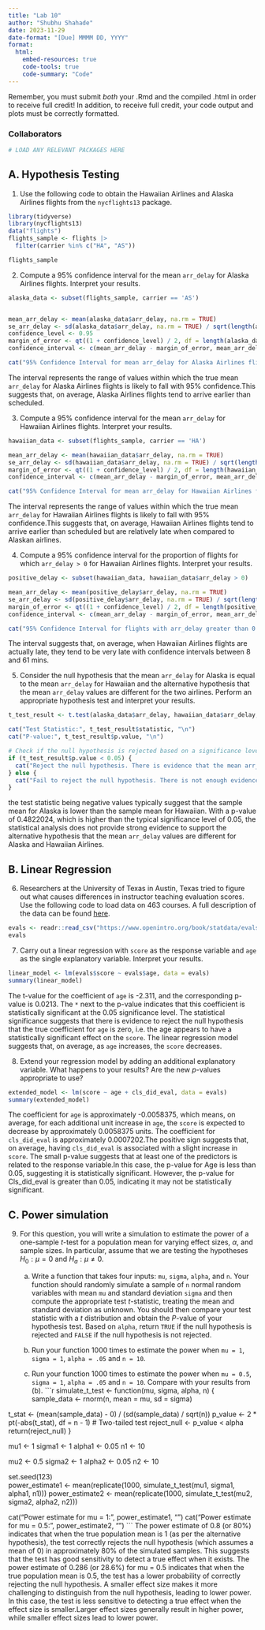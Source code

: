 ```yaml
---
title: "Lab 10"
author: "Shubhu Shahade"
date: 2023-11-29
date-format: "[Due] MMMM DD, YYYY"
format: 
  html:
    embed-resources: true
    code-tools: true
    code-summary: "Code"
---
```


Remember, you must submit *both* your .Rmd and the compiled .html in order to receive full credit! In addition, to receive full credit, your code output and plots must be correctly formatted.

### Collaborators
```r
# LOAD ANY RELEVANT PACKAGES HERE
```

## A. Hypothesis Testing

1. Use the following code to obtain the Hawaiian Airlines and Alaska Airlines flights from the `nycflights13` package.
```r
library(tidyverse)
library(nycflights13)
data("flights")
flights_sample <- flights |> 
  filter(carrier %in% c("HA", "AS"))

flights_sample
```

2. Compute a 95% confidence interval for the mean `arr_delay` for Alaska Airlines flights. Interpret your results.
```r
alaska_data <- subset(flights_sample, carrier == 'AS')


mean_arr_delay <- mean(alaska_data$arr_delay, na.rm = TRUE)
se_arr_delay <- sd(alaska_data$arr_delay, na.rm = TRUE) / sqrt(length(alaska_data$arr_delay))
confidence_level <- 0.95
margin_of_error <- qt((1 + confidence_level) / 2, df = length(alaska_data$arr_delay) - 1) * se_arr_delay
confidence_interval <- c(mean_arr_delay - margin_of_error, mean_arr_delay + margin_of_error)

cat("95% Confidence Interval for mean arr_delay for Alaska Airlines flights:", confidence_interval, "\n")
```
The interval represents the range of values within which the true mean `arr_delay` for Alaska Airlines flights is likely to fall with 95% confidence.This suggests that, on average, Alaska Airlines flights tend to arrive earlier than scheduled.


3. Compute a 95% confidence interval for the mean `arr_delay` for Hawaiian Airlines flights. Interpret your results.
```r
hawaiian_data <- subset(flights_sample, carrier == 'HA')

mean_arr_delay <- mean(hawaiian_data$arr_delay, na.rm = TRUE)
se_arr_delay <- sd(hawaiian_data$arr_delay, na.rm = TRUE) / sqrt(length(hawaiian_data$arr_delay))
margin_of_error <- qt((1 + confidence_level) / 2, df = length(hawaiian_data$arr_delay) - 1) * se_arr_delay
confidence_interval <- c(mean_arr_delay - margin_of_error, mean_arr_delay + margin_of_error)

cat("95% Confidence Interval for mean arr_delay for Hawaiian Airlines flights:", confidence_interval, "\n")
```
The interval represents the range of values within which the true mean `arr_delay` for Hawaiian Airlines flights is likely to fall with 95% confidence.This suggests that, on average, Hawaiian Airlines flights tend to arrive earlier than scheduled but are relatively late when compared to Alaskan airlines.


4. Compute a 95% confidence interval for the proportion of flights for which `arr_delay > 0` for Hawaiian Airlines flights. Interpret your results.
```r
positive_delay <- subset(hawaiian_data, hawaiian_data$arr_delay > 0)

mean_arr_delay <- mean(positive_delay$arr_delay, na.rm = TRUE)
se_arr_delay <- sd(positive_delay$arr_delay, na.rm = TRUE) / sqrt(length(positive_delay$arr_delay))
margin_of_error <- qt((1 + confidence_level) / 2, df = length(positive_delay$arr_delay) - 1) * se_arr_delay
confidence_interval <- c(mean_arr_delay - margin_of_error, mean_arr_delay + margin_of_error)

cat("95% Confidence Interval for flights with arr_delay greater than 0 :", confidence_interval, "\n")
```
The interval suggests that, on average, when Hawaiian Airlines flights are actually late, they tend to be very late with confidence intervals between 8 and 61 mins. 


5. Consider the null hypothesis that the mean `arr_delay` for Alaska is equal to the mean `arr_delay` for Hawaiian and the alternative hypothesis that the mean `arr_delay` values are different for the two airlines. Perform an appropriate hypothesis test and interpret your results.
```r
t_test_result <- t.test(alaska_data$arr_delay, hawaiian_data$arr_delay, alternative = 'two.sided')

cat("Test Statistic:", t_test_result$statistic, "\n")
cat("P-value:", t_test_result$p.value, "\n")

# Check if the null hypothesis is rejected based on a significance level (e.g., 0.05)
if (t_test_result$p.value < 0.05) {
  cat("Reject the null hypothesis. There is evidence that the mean arr_delay values are different for Alaska and Hawaiian Airlines.\n")
} else {
  cat("Fail to reject the null hypothesis. There is not enough evidence to conclude that the mean arr_delay values are different for Alaska and Hawaiian Airlines.\n")
}
```
the test statistic being negative values typically suggest that the sample mean for Alaska is lower than the sample mean for Hawaiian. With a p-value of 0.4822024, which is higher than the typical significance level of 0.05, the statistical analysis does not provide strong evidence to support the alternative hypothesis that the mean `arr_delay` values are different for Alaska and Hawaiian Airlines. 

## B. Linear Regression

6. Researchers at the University of Texas in Austin, Texas tried to figure out what causes differences in instructor teaching evaluation scores. Use the following code to load data on 463 courses. A full description of the data can be found [here](https://www.openintro.org/book/statdata/?data=evals).
```r
evals <- readr::read_csv("https://www.openintro.org/book/statdata/evals.csv")
evals
```


7. Carry out a linear regression with `score` as the response variable and `age` as the single explanatory variable. Interpret your results.
```r
linear_model <- lm(evals$score ~ evals$age, data = evals)
summary(linear_model)
```
The t-value for the coefficient of `age` is -2.311, and the corresponding p-value is 0.0213. The `*` next to the p-value indicates that this coefficient is statistically significant at the 0.05 significance level. The statistical significance suggests that there is evidence to reject the null hypothesis that the true coefficient for `age` is zero, i.e. the age appears to have a statistically significant effect on the `score`. The linear regression model suggests that, on average, as `age` increases, the `score` decreases. 


8. Extend your regression model by adding an additional explanatory variable. What happens to your results? Are the new $p$-values appropriate to use?
```r
extended_model <- lm(score ~ age + cls_did_eval, data = evals)
summary(extended_model)
```
The coefficient for `age` is approximately -0.0058375, which means, on average, for each additional unit increase in `age`, the `score` is expected to decrease by approximately 0.0058375 units. The coefficient for `cls_did_eval` is approximately 0.0007202.The positive sign suggests that, on average, having `cls_did_eval` is associated with a slight increase in `score`. The small p-value suggests that at least one of the predictors is related to the response variable.In this case, the p-value for Age is less than 0.05, suggesting it is statistically significant. However, the p-value for Cls_did_eval is greater than 0.05, indicating it may not be statistically significant.


## C. Power simulation

9. For this question, you will write a simulation to estimate the power of a one-sample $t$-test for a population mean for varying effect sizes, $\alpha$, and sample sizes. In particular, assume that we are testing the hypotheses $H_0: \mu = 0$ and $H_a: \mu \not=0$.

    a. Write a function that takes four inputs: `mu`, `sigma`, `alpha`, and `n`. Your function should randomly simulate a sample of `n` normal random variables with mean `mu` and standard deviation `sigma` and then compute the appropriate test $t$-statistic, treating the mean and standard deviation as unknown. You should then compare your test statistic with a $t$ distribution and obtain the $P$-value of your hypothesis test. Based on `alpha`, return `TRUE` if the null hypothesis is rejected and `FALSE` if the null hypothesis is not rejected.
    
    b. Run your function 1000 times to estimate the power when `mu = 1`, `sigma = 1`, `alpha = .05` and `n = 10`.
  
    c. Run your function 1000 times to estimate the power when `mu = 0.5`, `sigma = 1`, `alpha = .05` and `n = 10`. Compare with your results from (b).
```r
simulate_t_test <- function(mu, sigma, alpha, n) {
  sample_data <- rnorm(n, mean = mu, sd = sigma)

  t_stat <- (mean(sample_data) - 0) / (sd(sample_data) / sqrt(n))
  p_value <- 2 * pt(-abs(t_stat), df = n - 1)  # Two-tailed test
  reject_null <- p_value < alpha
  return(reject_null)
}

mu1 <- 1
sigma1 <- 1
alpha1 <- 0.05
n1 <- 10

mu2 <- 0.5
sigma2 <- 1
alpha2 <- 0.05
n2 <- 10

set.seed(123)  
power_estimate1 <- mean(replicate(1000, simulate_t_test(mu1, sigma1, alpha1, n1)))
power_estimate2 <- mean(replicate(1000, simulate_t_test(mu2, sigma2, alpha2, n2)))

cat("Power estimate for mu = 1:", power_estimate1, "\n")
cat("Power estimate for mu = 0.5:", power_estimate2, "\n")
```
The power estimate of 0.8 (or 80%) indicates that when the true population mean is 1 (as per the alternative hypothesis), the test correctly rejects the null hypothesis (which assumes a mean of 0) in approximately 80% of the simulated samples. This suggests that the test has good sensitivity to detect a true effect when it exists. The power estimate of 0.286 (or 28.6%) for mu = 0.5 indicates that when the true population mean is 0.5, the test has a lower probability of correctly rejecting the null hypothesis. A smaller effect size makes it more challenging to distinguish from the null hypothesis, leading to lower power. In this case, the test is less sensitive to detecting a true effect when the effect size is smaller.Larger effect sizes generally result in higher power, while smaller effect sizes lead to lower power. 